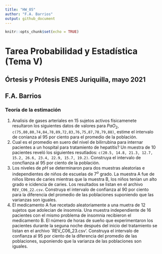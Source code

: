 ```yaml
---
title: "HW_05"
author: "F.A. Barrios"
output: github_document
---
```


```r
knitr::opts_chunk$set(echo = TRUE)
```

# Tarea Probabilidad y Estadística (Tema V)  
## Órtesis y Prótesis ENES Juriquilla, mayo 2021  
## F.A. Barrios  
### Teoría de la estimación

1. Analisis de gases arteriales en 15 sujetos activos físicamenete resultaron los siguientes datos de valores para $PaO_2$,  `c(75,80,80,74,84,78,89,72,83,76,75,87,78,79,88)`, estime el intervalo de conianza al 95 por ciento para el promedio de la población.
2. Cual es el promedio en suero del nivel de bilirrubina para internar pacientes a un hospital para tratamiento de hepatítis? Un muestra de 10 pacientes reveló los siguientes resutlados: `c(20.5, 14.8, 21.3, 12.7, 15.2, 26.6, 23.4, 22.9, 15.7, 19.2)`. Construya el intervalo de concfianza al 95 por ciento de la población.
3. Los niveles de $pH$ se determinaron para dos muestras aleatorias e independientes de niños de escuelas de $7^o$ grado. La muestra A fue de niños libres de caries mientras que la muestra B, los niños tenían un alto grado e icidencia de caries. Los resultados se listan en el archivo `REV_C06_22.csv`. Construya el intervalo de confianza al 90 por ciento para la diferencia del promedio de las poblaciones suponiendo que las varianzas son iguales.
4. El medicamento A fue recetado aleatoriamente a una muetra de 12 sujetos que adolecian de insomnia. Una muestra independiente de 16 pacientes con el mismo problema de insomnia recibieron el medicamento B.  El número de horas de sueño que experimentaron los pacientes durante la seguna noche después del inicio del tratamiento se listan en el archivo `REV_C06_23.csv'. Construya el intervalo de confianza al 95 por ciento de la diferencia del promedio de las poblaciones, suponiendo que la varianza de las poblaciones son iguales.
